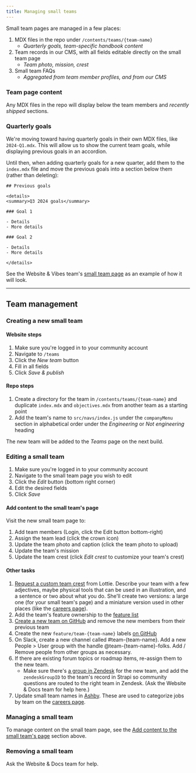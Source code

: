 ```yaml
---
title: Managing small teams
---
```


Small team pages are managed in a few places:

1. MDX files in the repo under `/contents/teams/{team-name}`
   - _Quarterly goals, team-specific handbook content_
2. Team records in our CMS, with all fields editable directly on the small team page
   - _Team photo, mission, crest_
3. Small team FAQs
   - _Aggregated from team member profiles, and from our CMS_

### Team page content

Any MDX files in the repo will display below the team members and _recently shipped_ sections.

### Quarterly goals

We're moving toward having quarterly goals in their own MDX files, like `2024-Q1.mdx`. This will allow us to show the current team goals, while displaying previous goals in an accordion.

Until then, when adding quarterly goals for a new quarter, add them to the `index.mdx` file and move the previous goals into a section below them (rather than deleting):

```
## Previous goals

<details>
<summary>Q3 2024 goals</summary>

### Goal 1

- Details
- More details

### Goal 2

- Details
- More details

</details>
```

See the Website & Vibes team's [small team page](/teams/website-vibes) as an example of how it will look.

--- 

## Team management

### Creating a new small team

#### Website steps
1. Make sure you're logged in to your community account
2. Navigate to `/teams`
3. Click the _New team_ button
4. Fill in all fields
5. Click _Save & publish_

#### Repo steps
1. Create a directory for the team in `/contents/teams/{team-name}` and duplicate `index.mdx` and `objectives.mdx` from another team as a starting point
2. Add the team's name to `src/navs/index.js` under the `companyMenu` section in alphabetical order under the _Engineering_ or _Not engineering_ heading

The new team will be added to the _Teams_ page on the next build.

### Editing a small team

1. Make sure you're logged in to your community account
2. Navigate to the small team page you wish to edit
3. Click the _Edit_ button (bottom right corner)
4. Edit the desired fields
5. Click _Save_

#### Add content to the small team's page

Visit the new small team page to:

1. Add team members (Login, click the Edit button bottom-right)
1. Assign the team lead (click the crown icon)
1. Update the team photo and caption (click the team photo to upload)
1. Update the team's mission
1. Update the team crest (click _Edit crest_ to customize your team's crest)

#### Other tasks

1. [Request a custom team crest](https://github.com/PostHog/posthog.com/issues/new?assignees=&labels=&projects=&template=art-request-template.md&title=Art+request+-+%7Btitle%7D) from Lottie. Describe your team with a few adjectives, maybe physical tools that can be used in an illustration, and a sentence or two about what you do. She'll create two versions: a large one (for your small team's page) and a miniature version used in other places (like the [careers page](/careers)).
3. Add the team's feature ownership to the [feature list](/handbook/engineering/feature-ownership)
4. [Create a new team on GitHub](https://github.com/orgs/PostHog/teams) and remove the new members from their previous team
5. Create the new `feature/team-{team-name}` labels [on GitHub](https://github.com/PostHog/posthog/labels)
6. On Slack, create a new channel called #team-{team-name}. Add a new People > User group with the handle @team-{team-name}-folks. Add / Remove people from other groups as necessary.
7. If there are existing forum topics or roadmap items, re-assign them to the new team.
    - Make sure there's [a group in Zendesk](https://posthoghelp.zendesk.com/admin/people/team/groups) for the new team, and add the `zendeskGroupID` to the team's record in Strapi so community questions are routed to the right team in Zendesk. (Ask the Website & Docs team for help here.)
8. Update small team names in [Ashby](https://app.ashbyhq.com/admin/organizational-settings/custom-fields/job/6897f288-b46e-4d51-9bd9-aeb20ad8e62f). These are used to categorize jobs by team on the [careers page](/careers).

### Managing a small team

To manage content on the small team page, see the [Add content to the small team's page](#add-content-to-the-small-teams-page) section above.

### Removing a small team

Ask the Website & Docs team for help.